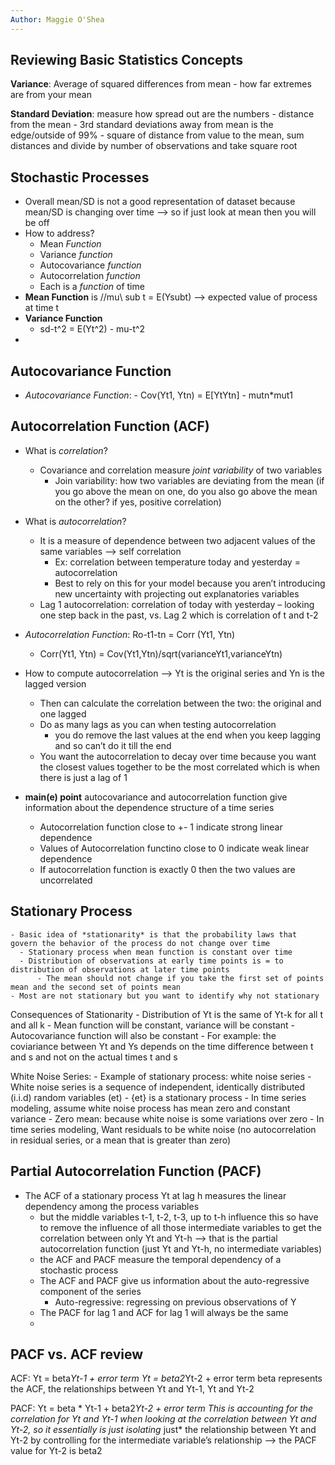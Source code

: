 ```yaml
---
Author: Maggie O'Shea
---
```


## Reviewing Basic Statistics Concepts 

**Variance**: Average of squared differences from mean
  - how far extremes are from your mean 

**Standard Deviation**: measure how spread out are the numbers 
  - distance from the mean 
  - 3rd standard deviations away from mean is the edge/outside of 99%
  - square of distance from value to the mean, sum distances and divide by number of observations and take square root 

## Stochastic Processes
  - Overall mean/SD is not a good representation of dataset because mean/SD is changing over time --> so if just look at mean then you will be off
  - How to address?
    - Mean *Function* 
    - Variance *function* 
    - Autocovariance *function*
    - Autocorrelation *function*
    - Each is a *function* of time 
    
  - **Mean Function** is //mu\\ sub t = E(Ysubt) --> expected value of process at time t 
  - **Variance Function** 
     - sd-t^2 = E(Yt^2) - mu-t^2
  - 

## Autocovariance Function
- *Autocovariance Function*: 
      - Cov(Yt1, Ytn) = E[YtYtn] - mutn*mut1
      
## Autocorrelation Function (ACF)
  - What is *correlation*? 
    - Covariance and correlation measure *joint variability* of two variables 
      - Join variability: how two variables are deviating from the mean (if you go above the mean on one, do you also go above the mean on the other? if yes, positive correlation)
  - What is *autocorrelation*?
    - It is a measure of dependence between two adjacent values of the same variables --> self correlation
        - Ex: correlation between temperature today and yesterday = autocorrelation
        - Best to rely on this for your model because you aren't introducing new uncertainty with projecting out explanatories variables
    - Lag 1 autocorrelation: correlation of today with yesterday -- looking one step back in the past, vs. Lag 2 which is correlation of t and t-2
  - *Autocorrelation Function*: Ro-t1-tn = Corr (Yt1, Ytn)
       - Corr(Yt1, Ytn) =  Cov(Yt1,Ytn)/sqrt(varianceYt1,varianceYtn)
       
  - How to compute autocorrelation --> Yt is the original series and Yn is the lagged version
      - Then can calculate the correlation between the two: the original and one lagged
      - Do as many lags as you can when testing autocorrelation 
          - you do remove the last values at the end when you keep lagging and so can't do it till the end
      - You want the autocorrelation to decay over time because you want the closest values together to be the most correlated which is when there is just a lag of 1

- **main(e) point** autocovariance and autocorrelation function give information about the dependence structure of a time series

    - Autocorrelation function close to +- 1 indicate strong linear dependence
    - Values of Autocorrelation functino close to 0 indicate weak linear dependence 
    - If autocorrelation function is exactly 0 then the two values are uncorrelated 

## Stationary Process

    - Basic idea of *stationarity* is that the probability laws that govern the behavior of the process do not change over time 
      - Stationary process when mean function is constant over time 
      - Distribution of observations at early time points is = to distribution of observations at later time points 
          - The mean should not change if you take the first set of points mean and the second set of points mean
    - Most are not stationary but you want to identify why not stationary 
    
  Consequences of Stationarity 
      - Distribution of Yt is the same of Yt-k for all t and all k 
          - Mean function will be constant, variance will be constant 
          - Autocovariance function will also be constant 
              - For example: the coviariance between Yt and Ys depends on the time difference between t and s and not on the actual times t and s 
              
White Noise Series: 
  - Example of stationary process: white noise series 
  - White noise series is a sequence of independent, identically distributed (i.i.d) random variables (et) 
  - {et} is a stationary process 
  - In time series modeling, assume white noise process has mean zero and constant variance 
      - Zero mean: because white noise is some variations over zero 
      - In time series modeling, Want residuals to be white noise (no autocorrelation in residual series, or a mean that is greater than zero)


## Partial Autocorrelation Function (PACF)
  - The ACF of a stationary process Yt at lag h measures the linear dependency among the process variables 
    - but the middle variables t-1, t-2, t-3, up to t-h influence this so have to remove the influence of all those intermediate variables to get the correlation between only Yt and Yt-h --> that is the partial autocorrelation function (just Yt and Yt-h, no intermediate variables)
    - the ACF and PACF measure the temporal dependency of a stochastic process 
    - The ACF and PACF give us information about the auto-regressive component of the series 
        - Auto-regressive: regressing on previous observations of Y 
    - The PACF for lag 1 and ACF for lag 1 will always be the same 
    - 
    
## PACF vs. ACF review

ACF: Yt = beta*Yt-1 + error term
      Yt = beta2*Yt-2 + error term 
      beta represents the ACF, the relationships between Yt and Yt-1, Yt and Yt-2

PACF: Yt = beta * Yt-1 + beta2*Yt-2 + error term
    This is accounting for the correlation for Yt and Yt-1 when looking at the correlation between Yt and Yt-2, so it essentially is just isolating *just* the relationship between Yt and Yt-2 by controlling for the intermediate variable's relationship --> the PACF value for Yt-2 is beta2 
    
    

